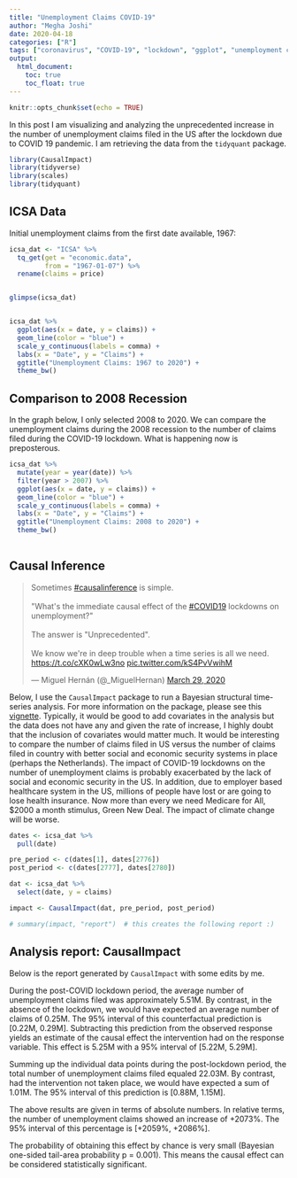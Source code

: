 ```yaml
---
title: "Unemployment Claims COVID-19"
author: "Megha Joshi"
date: 2020-04-18
categories: ["R"]
tags: ["coronavirus", "COVID-19", "lockdown", "ggplot", "unemployment claims", "time-series", "causal"]
output:
  html_document:
    toc: true
    toc_float: true
---
```


```r
knitr::opts_chunk$set(echo = TRUE)
```

In this post I am visualizing and analyzing the unprecedented increase in the number of unemployment claims filed in the US after the lockdown due to COVID 19 pandemic. I am retrieving the data from the `tidyquant` package. 

```r
library(CausalImpact)
library(tidyverse)
library(scales)
library(tidyquant)
```

## ICSA Data

Initial unemployment claims from the first date available, 1967:

```r
icsa_dat <- "ICSA" %>%
  tq_get(get = "economic.data",  
         from = "1967-01-07") %>%
  rename(claims = price)


glimpse(icsa_dat)


icsa_dat %>%
  ggplot(aes(x = date, y = claims)) + 
  geom_line(color = "blue") + 
  scale_y_continuous(labels = comma) +
  labs(x = "Date", y = "Claims") + 
  ggtitle("Unemployment Claims: 1967 to 2020") +
  theme_bw()
```

## Comparison to 2008 Recession

In the graph below, I only selected 2008 to 2020. We can compare the unemployment claims during the 2008 recession to the number of claims filed during the COVID-19 lockdown. What is happening now is preposterous.

```r
icsa_dat %>%
  mutate(year = year(date)) %>%
  filter(year > 2007) %>%
  ggplot(aes(x = date, y = claims)) + 
  geom_line(color = "blue") + 
  scale_y_continuous(labels = comma) +
  labs(x = "Date", y = "Claims") + 
  ggtitle("Unemployment Claims: 2008 to 2020") +
  theme_bw()
  
```


## Causal Inference

<blockquote class="twitter-tweet"><p lang="en" dir="ltr">Sometimes <a href="https://twitter.com/hashtag/causalinference?src=hash&amp;ref_src=twsrc%5Etfw">#causalinference</a> is simple.<br><br>&quot;What&#39;s the immediate causal effect of the <a href="https://twitter.com/hashtag/COVID19?src=hash&amp;ref_src=twsrc%5Etfw">#COVID19</a> lockdowns on unemployment?&quot;<br><br>The answer is &quot;Unprecedented&quot;. <br><br>We know we&#39;re in deep trouble when a time series is all we need. <a href="https://t.co/cXK0wLw3no">https://t.co/cXK0wLw3no</a> <a href="https://t.co/kS4PvVwihM">pic.twitter.com/kS4PvVwihM</a></p>&mdash; Miguel Hernán (@_MiguelHernan) <a href="https://twitter.com/_MiguelHernan/status/1244215937978576898?ref_src=twsrc%5Etfw">March 29, 2020</a></blockquote> <script async src="https://platform.twitter.com/widgets.js" charset="utf-8"></script> 


Below, I use the `CausalImpact` package to run a Bayesian structural time-series analysis. For more information on the package, please see this [vignette](https://cran.r-project.org/web/packages/CausalImpact/vignettes/CausalImpact.html). Typically, it would be good to add covariates in the analysis but the data does not have any and given the rate of increase, I highly doubt that the inclusion of covariates would matter much. It would be interesting to compare the number of claims filed in US versus the number of claims filed in country with better social and economic security systems in place (perhaps the Netherlands). The impact of COVID-19 lockdowns on the number of unemployment claims is probably exacerbated by the lack of social and economic security in the US. In addition, due to employer based healthcare system in the US, millions of people have lost or are going to lose health insurance. Now more than every we need Medicare for All, $2000 a month stimulus, Green New Deal. The impact of climate change will be worse. 

```r
dates <- icsa_dat %>% 
  pull(date)

pre_period <- c(dates[1], dates[2776])
post_period <- c(dates[2777], dates[2780])

dat <- icsa_dat %>%
  select(date, y = claims)

impact <- CausalImpact(dat, pre_period, post_period)

# summary(impact, "report")  # this creates the following report :)
```

## Analysis report: CausalImpact

Below is the report generated by `CausalImpact` with some edits by me. 

During the post-COVID lockdown period, the average number of unemployment claims filed was approximately 5.51M. By contrast, in the absence of the lockdown, we would have expected an average number of claims of 0.25M. The 95% interval of this counterfactual prediction is [0.22M, 0.29M]. Subtracting this prediction from the observed response yields an estimate of the causal effect the intervention had on the response variable. This effect is 5.25M with a 95% interval of [5.22M, 5.29M]. 

Summing up the individual data points during the post-lockdown period, the total number of unemployment claims filed equaled 22.03M. By contrast, had the intervention not taken place, we would have expected a sum of 1.01M. The 95% interval of this prediction is [0.88M, 1.15M].

The above results are given in terms of absolute numbers. In relative terms, the number of unemployment claims showed an increase of +2073%. The 95% interval of this percentage is [+2059%, +2086%].

The probability of obtaining this effect by chance is very small (Bayesian one-sided tail-area probability p = 0.001). This means the causal effect can be considered statistically significant.


